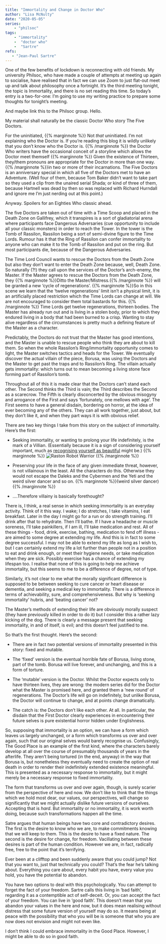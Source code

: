 ```yaml
---
title: "Immortality and Change in Doctor Who"
author: "Lisa McNulty"
date: "2020-05-05"
series:
    - "philsoc"
tags: 
    - "immortality"
    -  "doctor who"
    -  "Sartre"
refs:
   - "Jean-Paul Sartre"
---
```


One of the few benefits of lockdown is reconnecting with old friends. My university Philsoc, who have made a couple of attempts at meeting up again to socialise, have realised that in fact we can use Zoom to just flat-out meet up and talk about philosophy once a fortnight. It’s the third meeting tonight, the topic is Immortality, and there is no set reading this time. So today’s entry is a two-for-one: I’m going to use my writing practice to prepare some thoughts for tonight’s meeting.

And maybe link this to the Philsoc group. Hello.

My material shall naturally be the classic Doctor Who story The Five Doctors.

For the uninitiated, {{% marginnote %}}  Not *that* uninitiated. I’m not explaining who the Doctor is. If you’re reading this blog it is wildly unlikely that you don’t know who the Doctor is. {{% /marginnote %}} the Doctor Who writers have the occasional conceit of a storyline which allows the Doctor meet themself  {{% marginnote %}} Given the existence of Thirteen, they/them pronouns are appropriate for the Doctor in more than one way.{{% /marginnote %}}in two or more of their incarnations. The Five Doctors is an anniversary special in which all five of the Doctors met to have an Adventure. (Well four of them, because Tom Baker didn’t want to take part so they used a clip from the unaired serial Shada; or kind of three of them, because Hartnell was dead by then so was replaced with Richard Hurndall and ignore me I’m just nerding out at this point.)

Anyway. Spoilers for an Eighties Who classic ahead.

The five Doctors are taken out of time with a Time Scoop and placed in the Death Zone on Gallifrey, which it transpires is a sort of gladiatorial arena where participants face Dangerous Adversaries (cue opportunity to include all your classic monsters) in order to reach the Tower. In the tower is the Tomb of Rassilon, Rassilon being a sort of semi-divine figure to the Time Lords. Rumour has it that the Ring of Rassilon can confer immortality to anyone who can make it to the Tomb of Rassilon and put on the ring. But most participants die, because of the Dangerous Adversaries.

The Time Lord Council wants to rescue the Doctors from the Death Zone but also they don’t want to enter the Death Zone because, well, Death Zone. So naturally (?!) they call upon the services of the Doctor’s arch-enemy, the Master. If the Master agrees to rescue the Doctors from the Death Zone, they {{% marginnote %}}Ditto the Master/Mistress.{{% /marginnote %}} will be granted a new ‘cycle of regenerations’. {{% marginnote %}}So in this scene we learn that the ‘twelve regenerations’ limit isn’t a physical limit, it is an artificially placed restriction which the Time Lords can change at will. We are not encouraged to consider them total bastards for this.
{{% /marginnote %}} Time Lords get twelve regenerations, thirteen bodies. The Master has already run out and is living in a stolen body, prior to which they endured living in a body that had been burned to a crisp. Wanting to stay alive regardless of the circumstances is pretty much a defining feature of the Master as a character.

  

Predictably, the Doctors do not trust that the Master has good intentions, and the Master is unable to rescue people who think they are about to kill them. So when the whole Rassilon’s Ring/immortality opportunity comes to light, the Master switches tactics and heads for the Tower. We eventually discover the actual villain of the piece, Borusa, was using the Doctors and the Master to get past the traps and to Rassilon’s Ring. The villain actually gets immortality: which turns out to mean becoming a living stone face forming part of Rassilon’s tomb.

Throughout all of this it is made clear that the Doctors can’t stand each other. The Second thinks the Third is vain; the Third describes the Second as a scarecrow. The Fifth is clearly disconcerted by the obvious misogyny and arrogance of the First and says ‘fortunately, one mellows with age’. The First seems to have a general disdain, bordering on horror, at the idea of ever becoming any of the others. They can all work together, just about, but they don’t like it, and when they part ways it is with obvious relief.

There are two key things I take from this story on the subject of immortality. Here’s the first:

* Seeking immortality, or wanting to prolong your life indefinitely, is the mark of a Villian. (Essentially because it is a sign of considering yourself important, much as [recognising yourself as beautiful](/2020/05/01/beauty-and-identity/) might be.) {{% marginnote %}} ![Raston Robot Warrior](/img/SilverDancer.png) {{% /marginnote %}}



* Preserving your life in the face of any given immediate threat, however, is not villainous in the least. All the characters do this. Otherwise they would not escape the Daleks and the Cybermen and the Yeti and the weird silver dancer and so on. {{% marginnote %}}(weird silver dancer){{% /marginnote %}}        

*   ....Therefore villainy is basically forethought?



There is, I think, a real sense in which seeking immortality is an everyday activity. Think of it this way. I wake; I do stretches, I take vitamins, I eat breakfast. Later in the day I might go for a run or do strength training. I’ll drink after that to rehydrate. Then I’ll bathe. If I have a headache or muscle soreness, I’ll take painkillers, if I am ill, I’ll take medication and rest. All of these things - food, drink, exercise, bathing, medication to fend off illness - are aimed to some degree at extending my life. And this is in fact to some degree successful. I may not be able to extend my life as long as I wish to, but I can certainly extend my life a lot further than people not in a position to eat and drink enough, or meet their hygiene needs, or take medication when they are sick. Possibly exercise has a chance of extending my lifespan too. I realise that none of this is going to help me achieve immortality, but this seems to me to be a difference of degree, not of type.

Similarly, it’s not clear to me what the morally significant difference is supposed to be between seeking to cure cancer or heart disease or dementia, and seeking a medical key to immortality. There is a difference in terms of achievability, sure, and comprehensiveness. But why is ‘seeking immortality’ hubris, and ‘beating cancer’ not?

The Master’s methods of extending their life are obviously morally suspect (they have previously killed in order to do it) but I consider this a rather lazy kicking of the dog. There is clearly a message present that seeking immortality, in and of itself, is evil; and this doesn’t feel justified to me.

So that’s the first thought. Here’s the second:

-   There are in fact *two* potential versions of immortality presented in this story: fixed and mutable.
    
-   The ‘fixed’ version is the eventual horrible fate of Borusa, living stone, part of the tomb. Borusa will live forever, and unchanging, and this is a form of torture.
    
-   The ‘mutable’ version is the Doctor. Whilst the Doctor expects only to have thirteen lives, they are wrong: the modern series did for the Doctor what the Master is promised here, and granted them a ‘new round’ of regenerations. The Doctor’s life will go on indefinitely, but unlike Borusa, the Doctor will continue to change, and at points change dramatically.
    
-   The catch is: the Doctors don’t like each other. At all. In particular, the disdain that the First Doctor clearly experiences in encountering their future selves is pure existential horror hidden under Englishness.
    

So, supposing that immortality is an option, we can have a form which leaves us largely unchanged, or a form which transforms us over and over again, such that our original selves would barely recognise us. Confusingly, The Good Place is an example of the first kind, where the characters barely develop at all over the course of presumably thousands of years in the afterlife. They aren’t being tortured (in the end, anyway) in the way that Borusa is, but nonetheless they eventually need to create the option of real death in order to render their indefinitely extended existence meaningful. This is presented as a necessary response to immortality, but it might merely be a necessary response to fixed immortality.

The form that transforms us over and over again, though, is surely scarier from the perspective of here and now. We don’t like to think that the things which we hold most dear, our values, our perspectives, will change so significantly that we might actually dislike future versions of ourselves. Accepting that is *hard*. But immortality or no immortality, it is work worth doing, because such transformations happen all the time.

Satre argues that human beings have two core and contradictory desires. The first is the desire to know who we are, to make commitments knowing that we will keep to them. This is the desire to have a fixed nature. The second is the desire for change, for freedom. Vacillating between these desires is part of the human condition. However we are, in fact, radically free, free to the point that it’s terrifying.

Ever been at a clifftop and been suddenly aware that you could jump? Not that you want to, just that technically you could? That’s the fear he’s talking about. Everything you care about, every habit you have, every value you hold, you have the potential to abandon.

You have two options to deal with this psychologically. You can attempt to forget the fact of your freedom. Sartre calls this living in ‘bad faith’, regarding it as a contemptible act of self-deceit. Or, you can accept the fact of your freedom. You can live in ‘good faith’. This doesn’t mean that you abandon your values in the here and now, but it does mean realising without distress that some future version of yourself may do so. It means being at peace with the possibility that who you will be is someone that who you are now does not envision and might not even like.

I don’t think I could embrace immortality in the Good Place. However, I might be able to do so in good faith.